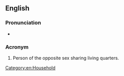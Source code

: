==English==

===Pronunciation===
* {{audio|en-us-POSSLQ.ogg|Audio (US)|lang=en}}

===Acronym===
{{rfc-header|Acronym}}
{{head|en|acronym}}

# {{lb|en|US Census}} Person of the opposite sex sharing living quarters.

[[Category:en:Household]]